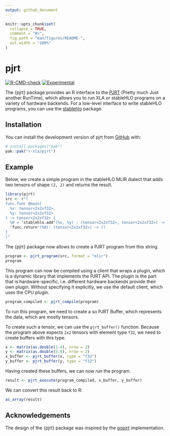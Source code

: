 ```yaml
---
output: github_document
---
```


<!-- README.md is generated from README.Rmd. Please edit that file -->

```r
knitr::opts_chunk$set(
  collapse = TRUE,
  comment = "#>",
  fig.path = "man/figures/README-",
  out.width = "100%"
)
```

# pjrt

<!-- badges: start -->
[![R-CMD-check](https://github.com/r-xla/pjrt/actions/workflows/R-CMD-check.yaml/badge.svg)](https://github.com/r-xla/pjrt/actions/workflows/R-CMD-check.yaml)
[![Experimental](https://img.shields.io/badge/status-experimental-red.svg)](https://github.com/r-xla/pjrt/actions/workflows/R-CMD-check.yaml)
<!-- badges: end -->

The {pjrt} package provides an R interface to the [PJRT](https://github.com/openxla/pjrt) (Pretty much Just another RunTime), which allows you to run XLA or stableHLO programs on a variety of hardware backends.
For a low-level interface to write stableHLO programs, you can use the [stablehlo](https://github.com/r-xla/stablehlo) package.

## Installation

You can install the development version of pjrt from [GitHub](https://github.com/) with:

``` r
# install.packages("pak")
pak::pak("r-xla/pjrt")
```

## Example

Below, we create a simple program in the stableHLO MLIR dialect that adds two tensors of shape `(2, 2)` and returns the result.

```r
library(pjrt)
src <- r"(
func.func @main(
  %x: tensor<2x2xf32>,
  %y: tensor<2x2xf32>
) -> tensor<2x2xf32> {
  %0 = "stablehlo.add"(%x, %y) : (tensor<2x2xf32>, tensor<2x2xf32>) -> tensor<2x2xf32>
  "func.return"(%0): (tensor<2x2xf32>) -> ()
}
)"
```

The {pjrt} package now allows to create a PJRT program from this string.
```r
program <- pjrt_program(src, format = "mlir")
program
```

This program can now be compiled using a client that wraps a plugin, which is a dynamic library that implements the PJRT API.
The plugin is the part that is hardware-specific, i.e. different hardware backends provide their own plugin.
Without specifying it explicitly, we use the default client, which uses the CPU plugin.

```r
program_compiled <- pjrt_compile(program)
```

To run this program, we need to create a so PJRT Buffer, which represents the data, which are mostly tensors.

To create such a tensor, we can use the `pjrt_buffer()` function.
Because the program above expects `2x2` tensors with element type `f32`, we need to create buffers with this type.

```r
x <- matrix(as.double(1:4), nrow = 2)
y <- matrix(as.double(5:8), nrow = 2)
x_buffer <- pjrt_buffer(x, type = "f32")
y_buffer <- pjrt_buffer(y, type = "f32")
```

Having created these buffers, we can now run the program.

```r
result <- pjrt_execute(program_compiled, x_buffer, y_buffer)
```

We can convert this result back to R:

```r
as_array(result)
```


## Acknowledgements

The design of the {pjrt} package was inspired by the [gopjrt](https://github.com/gomlx/gopjrt) implementation.
